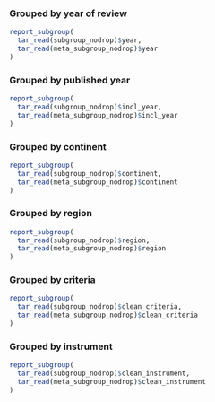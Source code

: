 ### Grouped by year of review {#sec-subgroup-nodrop-year}

```r

report_subgroup(
  tar_read(subgroup_nodrop)$year,
  tar_read(meta_subgroup_nodrop)$year
)

```

### Grouped by published year {#sec-subgroup-nodrop-incl-year}

```r

report_subgroup(
  tar_read(subgroup_nodrop)$incl_year,
  tar_read(meta_subgroup_nodrop)$incl_year
)

```

### Grouped by continent {#sec-subgroup-nodrop-continent}

```r

report_subgroup(
  tar_read(subgroup_nodrop)$continent,
  tar_read(meta_subgroup_nodrop)$continent
)

```

### Grouped by region {#sec-subgroup-nodrop-region}

```r

report_subgroup(
  tar_read(subgroup_nodrop)$region,
  tar_read(meta_subgroup_nodrop)$region
)

```

### Grouped by criteria {#sec-subgroup-nodrop-criteria}

```r

report_subgroup(
  tar_read(subgroup_nodrop)$clean_criteria,
  tar_read(meta_subgroup_nodrop)$clean_criteria
)

```

### Grouped by instrument {#sec-subgroup-nodrop-instrument}

```r

report_subgroup(
  tar_read(subgroup_nodrop)$clean_instrument,
  tar_read(meta_subgroup_nodrop)$clean_instrument
)

```

